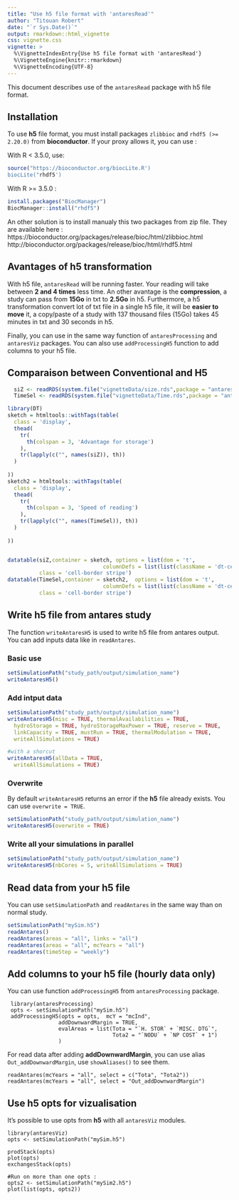 ```yaml
---
title: "Use h5 file format with 'antaresRead'"
author: "Titouan Robert"
date: "`r Sys.Date()`"
output: rmarkdown::html_vignette
css: vignette.css
vignette: >
  %\VignetteIndexEntry{Use h5 file format with 'antaresRead'}
  %\VignetteEngine{knitr::rmarkdown}
  %\VignetteEncoding{UTF-8}
---
```



This document describes use of the `antaresRead` package with h5 file format.


## Installation

To use **h5** file format, you must install packages ``zlibbioc`` and ``rhdf5 (>= 2.20.0)`` from **bioconductor**. If your proxy allows it, you can use :

With R < 3.5.0, use:

```r
source("https://bioconductor.org/biocLite.R')
biocLite("rhdf5')
```

With R >= 3.5.0 :

```r
install.packages("BiocManager")
BiocManager::install("rhdf5")
```


An other solution is to install manualy this two packages from zip file. They are available here :
https://bioconductor.org/packages/release/bioc/html/zlibbioc.html
http://bioconductor.org/packages/release/bioc/html/rhdf5.html


## Avantages of h5 transformation

With h5 file, ``antaresRead`` will be running faster. Your reading will take between **2 and 4 times** less time. An other avantage is the **compression**, a study can pass from **15Go** in txt to **2.5Go** in h5. Furthermore, a h5 transformation convert lot of txt file in a single h5 file, it will be **easier to move** it, a copy/paste of a study with 137 thousand files (15Go) takes 45 minutes in txt and 30 seconds in h5. 

Finally, you can use in the same way function of ``antaresProcessing`` and ``antaresViz`` packages. You can also use ``addProcessingH5`` function to add columns to your h5 file.


## Comparaison between Conventional and H5

```r
  siZ <- readRDS(system.file("vignetteData/size.rds",package = "antaresRead"))
  TimeSel <- readRDS(system.file("vignetteData/Time.rds",package = "antaresRead"))

library(DT)
sketch = htmltools::withTags(table(
  class = 'display',
  thead(
    tr(
      th(colspan = 3, 'Advantage for storage')
    ),
    tr(lapply(c("", names(siZ)), th))
  )
  
))
sketch2 = htmltools::withTags(table(
  class = 'display',
  thead(
    tr(
      th(colspan = 3, 'Speed of reading')
    ),
    tr(lapply(c("", names(TimeSel)), th))
  )
  
))


datatable(siZ,container = sketch, options = list(dom = 't',
                              columnDefs = list(list(className = 'dt-center', targets = 0:2))), 
          class = 'cell-border stripe')
datatable(TimeSel,container = sketch2,  options = list(dom = 't',
                              columnDefs = list(list(className = 'dt-center', targets = 0:2))), 
          class = 'cell-border stripe')


```

## Write h5 file from antares study

The function ```writeAntaresH5``` is used to write h5 file from antares output. You can add inputs data like in ``readAntares``.

### Basic use

```r
setSimulationPath("study_path/output/simulation_name")
writeAntaresH5()
```

### Add intput data

```r
setSimulationPath("study_path/output/simulation_name")
writeAntaresH5(misc = TRUE, thermalAvailabilities = TRUE,
  hydroStorage = TRUE, hydroStorageMaxPower = TRUE, reserve = TRUE,
  linkCapacity = TRUE, mustRun = TRUE, thermalModulation = TRUE,
  writeAllSimulations = TRUE)

#with a shorcut 
writeAntaresH5(allData = TRUE,
  writeAllSimulations = TRUE)

```

### Overwrite 

By default ``writeAntaresH5`` returns an error if the **h5** file already exists. You can use ``overwrite = TRUE``.
```r
setSimulationPath("study_path/output/simulation_name")
writeAntaresH5(overwrite = TRUE)
```

### Write all your simulations in parallel

```r
setSimulationPath("study_path/output/simulation_name")
writeAntaresH5(nbCores = 5, writeAllSimulations = TRUE)
```

## Read data from your h5 file

You can use ```setSimulationPath``` and ```readAntares``` in the same way than on normal study.

```r
setSimulationPath("mySim.h5")
readAntares()
readAntares(areas = "all", links = "all")
readAntares(areas = "all", mcYears = "all")
readAntares(timeStep = "weekly")
```



## Add columns to your h5 file (hourly data only)

You can use function ```addProcessingH5``` from ``antaresProcessing`` package. 

```
 library(antaresProcessing)
 opts <- setSimulationPath("mySim.h5")
 addProcessingH5(opts = opts,  mcY = "mcInd",
                addDownwardMargin = TRUE,
                evalAreas = list(Tota = "`H. STOR` + `MISC. DTG`",
                                 Tota2 = "`NODU` + `NP COST` + 1")
                )
```

For read data after adding **addDownwardMargin**, you can use alias ``Out_addDownwardMargin``, use ```showAliases()``` to see them.

```
readAntares(mcYears = "all", select = c("Tota", "Tota2"))
readAntares(mcYears = "all", select = "Out_addDownwardMargin")
```

## Use h5 opts for vizualisation

It's possible to use opts from **h5** with all ``antaresViz`` modules.

```
library(antaresViz)
opts <- setSimulationPath("mySim.h5")

prodStack(opts)
plot(opts)
exchangesStack(opts)

#Run on more than one opts :
opts2 <- setSimulationPath("mySim2.h5")
plot(list(opts, opts2))
```
